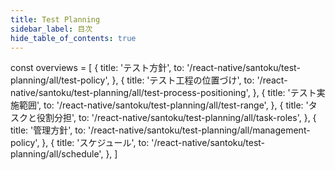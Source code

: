 ```yaml
---
title: Test Planning
sidebar_label: 目次
hide_table_of_contents: true
---
```


<!-- textlint-disable ja-technical-writing/sentence-length,ja-technical-writing/max-comma,ja-spacing/ja-no-space-around-parentheses,jtf-style/3.3.かっこ類と隣接する文字の間のスペースの有無,ja-technical-writing/ja-no-mixed-period,ja-technical-writing/no-unmatched-pair -->

const overviews = [
  {
    title: 'テスト方針',
    to: '/react-native/santoku/test-planning/all/test-policy',
  },
  {
    title: 'テスト工程の位置づけ',
    to: '/react-native/santoku/test-planning/all/test-process-positioning',
  },
  {
    title: 'テスト実施範囲',
    to: '/react-native/santoku/test-planning/all/test-range',
  },
  {
    title: 'タスクと役割分担',
    to: '/react-native/santoku/test-planning/all/task-roles',
  },
  {
    title: '管理方針',
    to: '/react-native/santoku/test-planning/all/management-policy',
  },
  {
    title: 'スケジュール',
    to: '/react-native/santoku/test-planning/all/schedule',
  },
]

<PageList overviews={overviews} colSize={12} />

<!-- textlint-enable ja-technical-writing/sentence-length,ja-technical-writing/max-comma,ja-spacing/ja-no-space-around-parentheses,jtf-style/3.3.かっこ類と隣接する文字の間のスペースの有無,ja-technical-writing/ja-no-mixed-period,ja-technical-writing/no-unmatched-pair -->
